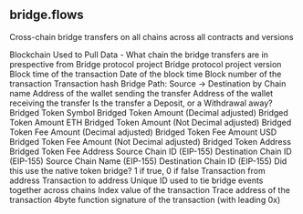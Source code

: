 ## bridge.flows 
Cross-chain bridge transfers on all chains across all contracts and versions


<ParamField path="blockchain">
Blockchain Used to Pull Data - What chain the bridge transfers are in prespective from
</ParamField>
<ParamField path="project">
Bridge protocol project
</ParamField>
<ParamField path="version">
Bridge protocol project version
</ParamField>
<ParamField path="block_time">
Block time of the transaction
</ParamField>
<ParamField path="block_date">
Date of the block time
</ParamField>
<ParamField path="block_number">
Block number of the transaction
</ParamField>
<ParamField path="tx_hash">
Transaction hash
</ParamField>
<ParamField path="bridge_path_name">
Bridge Path: Source -&gt; Destination by Chain name
</ParamField>
<ParamField path="sender">
Address of the wallet sending the transfer
</ParamField>
<ParamField path="receiver">
Address of the wallet receiving the transfer
</ParamField>
<ParamField path="transfer_type">
Is the transfer a Deposit, or a Withdrawal away?
</ParamField>
<ParamField path="token_symbol">
Bridged Token Symbol
</ParamField>
<ParamField path="oken_amount">
Bridged Token Amount (Decimal adjusted)
</ParamField>
<ParamField path="token_amount_usd">
Bridged Token Amount ETH
</ParamField>
<ParamField path="token_amount_raw">
Bridged Token Amount (Not Decimal adjusted)
</ParamField>
<ParamField path="fee_amount">
Bridged Token Fee Amount (Decimal adjusted)
</ParamField>
<ParamField path="fee_amount_usd">
Bridged Token Fee Amount USD
</ParamField>
<ParamField path="fee_amount_raw">
Bridged Token Fee Amount (Not Decimal adjusted)
</ParamField>
<ParamField path="token_address">
Bridged Token Address
</ParamField>
<ParamField path="bridged_fee_address">
Bridged Token Fee Address
</ParamField>
<ParamField path="source_chain_id">
Source Chain ID (EIP-155)
</ParamField>
<ParamField path="destination_chain_id">
Destination Chain ID (EIP-155)
</ParamField>
<ParamField path="source_chain_name">
Source Chain Name (EIP-155)
</ParamField>
<ParamField path="destination_chain_name">
Destination Chain ID (EIP-155)
</ParamField>
<ParamField path="is_native_bridge">
Did this use the native token bridge? 1 if true, 0 if false
</ParamField>
<ParamField path="tx_from">
Transaction from address
</ParamField>
<ParamField path="tx_to">
Transaction to address
</ParamField>
<ParamField path="transfer_id">
Unique ID used to tie bridge events together across chains
</ParamField>
<ParamField path="evt_index">
Index value of the transaction
</ParamField>
<ParamField path="trace_address">
Trace address of the transaction
</ParamField>
<ParamField path="tx_method_id">
4byte function signature of the transaction (with leading 0x)
</ParamField>

